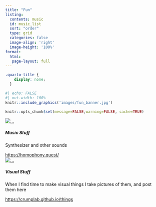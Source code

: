 ```yaml
---
title: "Fun"
listing:
  contents: music
  id: music_list
  sort: "order"
  type: grid
  categories: false
  image-align: 'right'
  image-height: '100%'
format:
  html:
   page-layout: full
---
```


```css
.quarto-title {
    display: none;
  }
```

```r
#| echo: FALSE
#| out.width: 100%
knitr::include_graphics('images/fun_banner.jpg')
```

```r
knitr::opts_chunk$set(message=FALSE,warning=FALSE, cache=TRUE)
```



```{=html}
<div class="card-group">
  <div class="card">
    <a href = "https://homophony.quest/"><img src="images/fun/homophony.png" class="card-img-top" alt="..."></a>
    <div class="card-body">
      <h5 class="card-title">Music Stuff</h5>
      <p class="card-text">Synthesizer and other sounds </p>
      <a href = "https://homophony.quest/"> https://homophony.quest/ </a>
    </div>
  </div>
  
  <div class="card">
    <a href = "https://crumplab.github.io/things"><img src="images/fun/things.jpg" class="card-img-top" alt="..."></a>
    <div class="card-body">
      <h5 class="card-title">Visual Stuff</h5>
      <p class="card-text">When I find time to make visual things I take pictures of them, and post them here </p>
      <a href = "https://crumplab.github.io/things"> https://crumplab.github.io/things </a>
    </div>
  </div>
</div>
```

